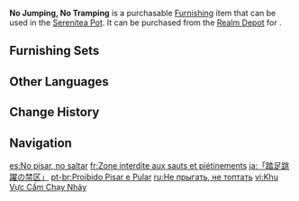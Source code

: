{{Furnishing Infobox
|id             = 372468
|image          = Item No Jumping, No Tramping.png
|category       = Landform
|subcategory    = Small Shrub
|quality        = 2
|adeptal_energy = 10
|load           = 35
|reduced_load   = 24
|description    = "These plants have incredible skin elasticity and are filled with gaseous material. If one wishes to experience the world through the eyes of a '[[Ruin Drake: Skywatch]],' perhaps one might consider jumping atop some of these plants."<br>The latest edition of the [[matra]] manual has this to say concerning this species of desert shrub.<br>Like the discussion about the incense, this description also doesn't seem to have any practical impact on operations. Some matra did try the instructions out for themselves, eventually concluding that "these plants aren't half bad as cushions" &mdash; save for the one person who tried stepping on this cushion 20,003 times, the final time upon which it exploded, sending that person flying into the air.<br>One day, one young subordinate, unable to contain their curiosity, brought a heavily-annotated manual to the [[General Mahamatra]] with the following two questions: "which botanist did you ask to help with the manual?" and "what is the deeper meaning behind some of these seemingly simple and relaxed descriptions?"<br>At this time, the General Mahamatra was in [[Gandharva Ville]] talking to [[Tighnari|a certain Forest Watcher]] with long upright ears. Hearing those questions, he finished his meal before telling two jokes that were no different from his usual fare with a completely straight face, leaving his young subordinate stunned for quite a while. Seeing their confusion, the General Mahamatra seemed ready to give a yet more detailed explanation, only for the Forest Watcher to quickly speak up, saying that "You see, he just needs to write a few things to adjust the mood a bit. If you didn't understand what was being said, then it wasn't that important. And if you didn't find those descriptions funny, then there's no need to remember them!"<br>Ending the conversation hastily, this young subordinate would keep the Forest Watcher's words firmly in mind, and even shared them with their colleagues. Unfortunately, it seems that even today, these poor matra still have not yet fully understood the meaning of those words.
|mention        = Cyno;Tighnari;Matra
|blueprint      = 
|source1        = [[Realm Depot]]
|source2        = 
|source3        = 
|source4        = 
|source5        = 
}}
'''No Jumping, No Tramping''' is a purchasable [[Furnishing]] item that can be used in the [[Serenitea Pot]]. It can be purchased from the [[Realm Depot]] for {{Item|Realm Currency|30|x=40}}.

==Furnishing Sets==
{{Craft Usage|type=Furnishing Set}}

==Other Languages==
{{Other Languages
|en      = No Jumping, No Tramping
|zhs     = 「踩踏蹦跳的禁区」
|zhs_rm  = "Cǎità Bèngtiào de Jìnqū"
|zht     = 「踩踏蹦跳的禁區」
|zht_rm  = "Cǎità Bèngtiào de Jìnqū"
|zh_tl   = 
|ja      = 「踏足跳躍の禁区」
|ja_rm   = "Fumiashi Chouyaku no Kinku"{{Assumed}}
|ja_tl   = 
|ko      = 「밟기 및 점프 금지 구역」
|ko_rm   = "Bapkki Mit Jeompeu Geumji Guyeok"
|ko_tl   = "Stepping and Jumping Prohibited Zone"
|es      = No pisar, no saltar
|es_tl   = Don't Step, Don't Jump
|fr      = Zone interdite aux sauts et piétinements
|fr_tl   = No Jumping or Tramping Zone
|ru      = Не прыгать, не топтать
|ru_tl   = No Jumping, No Tramping
|th      = "เขตห้ามเหยียบ ห้ามกระโดด"
|th_rm   = 
|th_tl   = 
|vi      = Khu Vực Cấm Chạy Nhảy
|vi_tl   = 
|de      = „Trampeln und Springen verboten!“
|de_tl   = "Trampling and Jumping Prohibited!"
|id      = Dilarang Injak, Dilarang Lompat
|id_tl   = No Stepping, No Jumping
|pt      = Proibido Pisar e Pular
|pt_tl   = 
|tr      = Sıçramak Yok, Dolaşmak Yok
|tr_tl   = 
|it      = Non saltare, non calpestare
|it_tl   = 
}}

==Change History==
{{Change History|3.1}}

==Navigation==
{{Furnishing Navbox|exterior}}

[[es:No pisar, no saltar]]
[[fr:Zone interdite aux sauts et piétinements]]
[[ja:「踏足跳躍の禁区」]]
[[pt-br:Proibido Pisar e Pular]]
[[ru:Не прыгать, не топтать]]
[[vi:Khu Vực Cấm Chạy Nhảy]]
